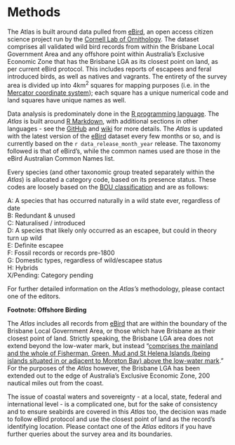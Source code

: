 # Methods

The Atlas is built around data pulled from [eBird](https://ebird.org/home), an open access citizen science project run by the [Cornell Lab of Ornithology](http://www.birds.cornell.edu). The dataset comprises all validated wild bird records from within the Brisbane Local Government Area and any offshore point within Australia's Exclusive Economic Zone that has the Brisbane LGA as its closest point on land, as per current eBird protocol. This includes reports of escapees and feral introduced birds, as well as natives and vagrants. The entirety of the survey area is divided up into 4km^2^ squares for mapping purposes (i.e. in the [Mercator coordinate system](https://en.wikipedia.org/wiki/Mercator_projection)); each square has a unique numerical code and land squares have unique names as well.

Data analysis is predominately done in the [R programming language](https://www.r-project.org/). The _Atlas_ is built around [R Markdown](https://rmarkdown.rstudio.com/), with additional sections in other languages - see the [GitHub](https://github.com/bird-team/brisbane-bird-atlas) and [wiki](https://github.com/bird-team/brisbane-bird-atlas/wiki/Frequently-asked-questions#what-is-github) for more details. The _Atlas_ is updated with the latest version of the [eBird](https://ebird.org/home) dataset every few months or so, and is currently based on the `r data_release_month_year` release. The taxonomy followed is that of eBird's, while the common names used are those in the eBird Australian Common Names list.

Every species (and other taxonomic group treated separately within the _Atlas_) is allocated a category code, based on its presence status. These codes are loosely based on the [BOU classification](https://www.bou.org.uk/british-list/species-categories/) and are as follows:

A: A species that has occurred naturally in a wild state ever, regardless of date  
B: Redundant & unused  
C: Naturalised / introduced  
D: A species that likely only occurred as an escapee, but could in theory turn up wild  
E: Definite escapee  
F: Fossil records or records pre-1800  
G: Domestic types, regardless of wild/escapee status  
H: Hybrids   
X/Pending: Category pending  

For further detailed information on the _Atlas's_ methodology, please contact one of the editors.

**Footnote: Offshore Birding**

The _Atlas_ includes all records from [eBird](https://ebird.org/home) that are within the boundary of the Brisbane Local Government Area, or those which have Brisbane as their closest point of land. Strictly speaking, the Brisbane LGA area does not extend beyond the low-water mark, but instead "[comprises the mainland and the whole of Fisherman, Green, Mud and St Helena Islands (being islands situated in or adjacent to Moreton Bay) above the low-water mark](http://qldspatial.information.qld.gov.au/catalogue/custom/viewMetadataDetails.page?uuid=%7B3F3DBD69-647B-4833-B0A5-CC43D5E70699%7D)." For the purposes of the _Atlas_ however, the Brisbane LGA has been extended out to the edge of Australia's Exclusive Economic Zone, 200 nautical miles out from the coast.

The issue of coastal waters and sovereignty - at a local, state, federal and international level - is a complicated one, but for the sake of consistency and to ensure seabirds are covered in this _Atlas_ too, the decision was made to follow eBird protocol and use the closest point of land as the record's identifying location. Please contact one of the _Atlas_ editors if you have further queries about the survey area and its boundaries.
